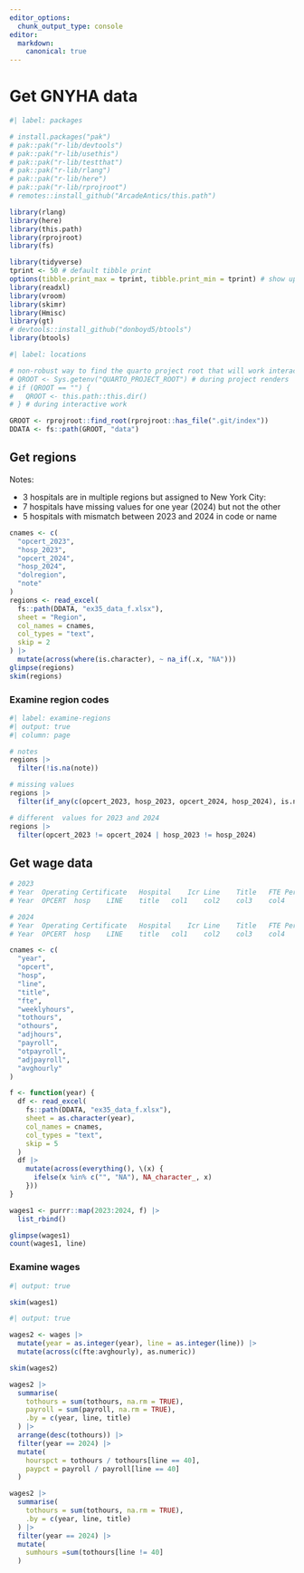 ```yaml
---
editor_options: 
  chunk_output_type: console
editor:
  markdown:
    canonical: true  
---
```


# Get GNYHA data

```r
#| label: packages

# install.packages("pak")
# pak::pak("r-lib/devtools")
# pak::pak("r-lib/usethis")
# pak::pak("r-lib/testthat")
# pak::pak("r-lib/rlang")
# pak::pak("r-lib/here")
# pak::pak("r-lib/rprojroot")
# remotes::install_github("ArcadeAntics/this.path")

library(rlang)
library(here)
library(this.path)
library(rprojroot)
library(fs)

library(tidyverse)
tprint <- 50 # default tibble print
options(tibble.print_max = tprint, tibble.print_min = tprint) # show up to tprint rows
library(readxl)
library(vroom)
library(skimr)
library(Hmisc)
library(gt)
# devtools::install_github("donboyd5/btools")
library(btools)

```

```r
#| label: locations

# non-robust way to find the quarto project root that will work interactively and during renders from terminal
# QROOT <- Sys.getenv("QUARTO_PROJECT_ROOT") # during project renders
# if (QROOT == "") {
#   QROOT <- this.path::this.dir()
# } # during interactive work

GROOT <- rprojroot::find_root(rprojroot::has_file(".git/index"))
DDATA <- fs::path(GROOT, "data")

```

## Get regions

Notes:

-   3 hospitals are in multiple regions but assigned to New York City:
-   7 hospitals have missing values for one year (2024) but not the other
-   5 hospitals with mismatch between 2023 and 2024 in code or name


```r

cnames <- c(
  "opcert_2023",
  "hosp_2023",
  "opcert_2024",
  "hosp_2024",
  "dolregion",
  "note"
)
regions <- read_excel(
  fs::path(DDATA, "ex35_data_f.xlsx"),
  sheet = "Region",
  col_names = cnames,
  col_types = "text",
  skip = 2
) |>
  mutate(across(where(is.character), ~ na_if(.x, "NA")))
glimpse(regions)
skim(regions)

```

### Examine region codes
```r
#| label: examine-regions
#| output: true
#| column: page

# notes
regions |>
  filter(!is.na(note))

# missing values
regions |>
  filter(if_any(c(opcert_2023, hosp_2023, opcert_2024, hosp_2024), is.na))

# different  values for 2023 and 2024
regions |>
  filter(opcert_2023 != opcert_2024 | hosp_2023 != hosp_2024)

```

## Get wage data

```r

# 2023
# Year	Operating Certificate	Hospital	Icr Line	Title	FTE Per Period	Hours in Working Week	Total Hours Paid	Total Overtime Hours	Adjusted Hours (col3-col4)	Total Payroll Paid	Total Overtime Paid	Adjusted Payroll (col6-col7)	Average Hourly Wage
# Year	OPCERT	hosp	LINE	title	col1	col2	col3	col4	col5	col6	col7	col8	col9

# 2024
# Year	Operating Certificate	Hospital	Icr Line	Title	FTE Per Period	Hours in Working Week	Total Hours Paid	Total Overtime Hours	Adjusted Hours (col3-col4)	Total Payroll Paid	Total Overtime Paid	Adjusted Payroll (col6-col7)	Average Hourly Wage
# Year	OPCERT	hosp	LINE	title	col1	col2	col3	col4	col5	col6	col7	col8	col9

cnames <- c(
  "year",
  "opcert",
  "hosp",
  "line",
  "title",
  "fte",
  "weeklyhours",
  "tothours",
  "othours",
  "adjhours",
  "payroll",
  "otpayroll",
  "adjpayroll",
  "avghourly"
)

f <- function(year) {
  df <- read_excel(
    fs::path(DDATA, "ex35_data_f.xlsx"),
    sheet = as.character(year),
    col_names = cnames,
    col_types = "text",
    skip = 5
  )
  df |>
    mutate(across(everything(), \(x) {
      ifelse(x %in% c("", "NA"), NA_character_, x)
    }))
}

wages1 <- purrr::map(2023:2024, f) |>
  list_rbind()

glimpse(wages1)
count(wages1, line)

```

### Examine wages

```r
#| output: true

skim(wages1)

```


```r
#| output: true

wages2 <- wages |>
  mutate(year = as.integer(year), line = as.integer(line)) |>
  mutate(across(c(fte:avghourly), as.numeric))

skim(wages2)

wages2 |>
  summarise(
    tothours = sum(tothours, na.rm = TRUE),
    payroll = sum(payroll, na.rm = TRUE),
    .by = c(year, line, title)
  ) |>
  arrange(desc(tothours)) |>
  filter(year == 2024) |>
  mutate(
    hourspct = tothours / tothours[line == 40],
    paypct = payroll / payroll[line == 40]
  )

wages2 |>
  summarise(
    tothours = sum(tothours, na.rm = TRUE),
    .by = c(year, line, title)
  ) |>
  filter(year == 2024) |>
  mutate(
    sumhours =sum(tothours[line != 40]
  )

```